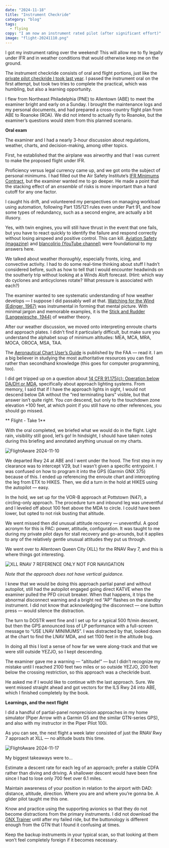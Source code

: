 ```yaml
---
date: "2024-11-18"
title: "Instrument Checkride"
category: "blog"
tags:
  - flying
copy: "I am now an instrument rated pilot (after significant effort)"
image: "flight-20241110.png"
---
```


I got my instrument rating over the weekend! This will allow me to fly legally under IFR and in weather conditions that would otherwise keep me on the ground.

The instrument checkride consists of oral and flight portions, just like the [private pilot checkride I took last year](/blog/ppl-checkride). I passed the instrument oral on the first attempt, but took two tries to complete the practical, which was humbling, but also a learning opportunity.

I flew from Northeast Philadelphia (PNE) to Allentown (ABE) to meet the examiner bright and early on a Sunday. I brought the maintenance logs and my personal documents, and had prepared a cross-country flight plan from ABE to Roanoke (ROA). We did not intend to actually fly to Roanoke, but the examiner’s questions would stem from this planned scenario.

**Oral exam**

The examiner and I had a nearly 3-hour discussion about regulations, weather, charts, and decision-making, among other topics.

First, he established that the airplane was airworthy and that I was current to make the proposed flight under IFR.

Proficiency versus legal currency came up, and we got onto the subject of personal minimums. I had filled out the Air Safety Institute’s [IFR Minimums Contract](www.airsafetyinstitute.org/ifrcontract), but the examiner wanted me to go deeper. He made a point that the stacking effect of an _ensemble_ of risks is more important than a hard cutoff for any one factor.

I caught his drift, and volunteered my perspectives on managing workload using automation, following Part 135/121 rules even under Part 91, and how some types of redundancy, such as a second engine, are actually a bit illusory.

Yes, with twin engines, you will still have thrust in the event that one fails, but you have to react quickly to identify the failure and respond correctly without losing airspeed and positive control. This can kill. [Aviation Safety (magazine)](https://www.aviationsafetymagazine.com/) and [blancolirio (YouTube channel)](https://www.youtube.com/@blancolirio) were foundational to my answers here.

We talked about weather _thoroughly_, especially fronts, icing, and convective activity. I had to do some real-time thinking about stuff I hadn’t considered before, such as how to tell that I would encounter headwinds on the southerly trip without looking at a Winds Aloft forecast. (Hint: which way do cyclones and anticyclones rotate? What pressure is associated with each?)

The examiner wanted to see systematic understanding of how weather develops — I suppose I did passably well at that. [Watching for the Wind (Edinger, 1967)](https://www.goodreads.com/book/show/6394782-watching-for-the-wind) was instrumental in forming that mental picture. With minimal jargon and memorable examples, it is the [Stick and Rudder (Langewiesche, 1944)](https://www.goodreads.com/book/show/680115.Stick_and_Rudder) of weather theory.

After our weather discussion, we moved onto interpreting enroute charts and approach plates. I didn’t find it particularly difficult, but make sure you understand the alphabet soup of minimum altitudes: MEA, MCA, MRA, MOCA, OROCA, MSA, TAA.

The [Aeronautical Chart User’s Guide](https://www.faa.gov/air_traffic/flight_info/aeronav/digital_products/aero_guide/) is published by the FAA — read it. I am a big believer in studying the most authoritative resources you can find rather than secondhand knowledge (this goes for computer programming, too).

I did get tripped up on a question about [14 CFR 91.175(c): Operation below DA/DH or MDA](https://www.ecfr.gov/current/title-14/section-91.175), specifically about approach lighting systems. From memory, I said that if I have the approach lights in sight, I would not descend below DA without the “red terminating bars” visible, but that answer isn’t quite right. You _can_ descend, but only to the touchdown zone elevation +100 feet, at which point if you still have no other references, you should go missed.


** Flight - Take 1**

With the oral completed, we briefed what we would do in the flight. Light rain, visibility still good, let’s go! In hindsight, I should have taken notes during this briefing and annotated anything unusual on my charts. 

![FlightAware 2024-11-10](flight-20241110.png)

We departed Rwy 24 at ABE and I went under the hood. The first step in my clearance was to intercept V29, but I wasn’t given a specific entrypoint. I was confused on how to program it into the GPS (Garmin GNX 375) because of this. I ended up referencing the enroute chart and intercepting the leg from ETX to HIKES. Then, we did a turn in the hold at HIKES using the autopilot — easy.

In the hold, we set up for the VOR-B approach at Pottstown (N47), a circling-only approach. The procedure turn and inbound leg was uneventful and I leveled off about 100 feet above the MDA to circle. I could have been lower, but opted to not risk busting that altitude.

We went missed then did unusual attitude recovery — uneventful. A good acronym for this is PAC: power, attitude, configuration. It was taught to me during my private pilot days for stall recovery and go-arounds, but it applies to any of the relatively gentle unusual attitudes they put us through.

We went over to Allentown Queen City (XLL) for the RNAV Rwy 7, and this is where things got interesting.

![XLL RNAV 7 REFERENCE ONLY NOT FOR NAVIGATION](XLL-RNAV-7.png)

_Note that the approach does not have vertical guidance._

I knew that we would be doing this approach partial panel and without autopilot, still had the autopilot engaged going direct KATVE when the examiner pulled the PFD circuit breaker. When that happens, it trips the abnormal disconnect warning and a bright red “AP” flashes on the standby instrument. I did not know that acknowledging the disconnect — one button press — would silence the distraction.

The turn to DOSTR went fine and I set up for a typical 500 ft/min descent, but then the GPS announced loss of LP performance with a full-screen message to “USE LNAV MINIMUMS”. I was distracted by that, looked down at the chart to find the LNAV MDA, and set 1100 feet in the altitude bug.

In doing all this I lost a sense of how far we were along-track and that we were still outside YEZJO, so I kept descending.

The examiner gave me a warning — “altitude!” — but I didn’t recognize my mistake until I reached 2100 feet two miles or so outside YEZJO, 200 feet below the crossing restriction, so this approach was a checkride bust.

He asked me if I would like to continue with the last approach. Sure. We went missed straight ahead and got vectors for the ILS Rwy 24 into ABE, which I finished completely by the book.

**Learnings, and the next flight**

I did a handful of partial-panel nonprecision approaches in my home simulator (Piper Arrow with a Garmin G5 and the similar GTN-series GPS), and also with my instructor in the Piper Pilot 100i.

As you can see, the next flight a week later consisted of just the RNAV Rwy 7 approach at XLL — no altitude busts this time.

![FlightAware 2024-11-17](flight-20241117.png)

My biggest takeaways were to...

Estimate a descent rate for each leg of an approach; prefer a stable CDFA rather than diving and driving. A shallower descent would have been fine since I had to lose only 700 feet over 6.1 miles.

Maintain awareness of your position in relation to the airport with DAD: distance, altitude, direction. Where you are and where you’re gonna be. A glider pilot taught me this one.

Know and practice using the supporting avionics so that they do not become distractions from the primary instruments. I did not download the [GNX Trainer](https://www.garmin.com/en-US/p/685256) until after my failed ride, but the buttonology is different enough from the GTN that I found it confusing at times.

Keep the backup instruments in your typical scan, so that looking at them won’t feel completely foreign if it becomes necessary.
